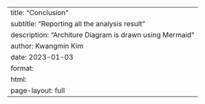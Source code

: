 ---
title: "Conclusion"
subtitle: "Reporting all the analysis result"
description: "Architure Diagram is drawn using Mermaid"
author: Kwangmin Kim
date: 2023-01-03
format: 
  html:
    page-layout: full
---